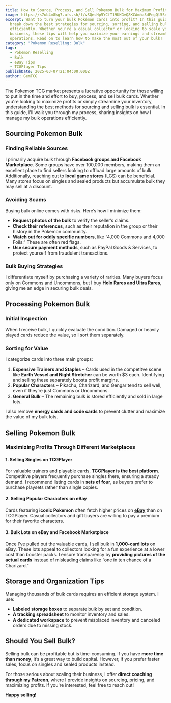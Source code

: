 ```yaml
---
title: How to Source, Process, and Sell Pokemon Bulk for Maximum Profit
image: https://s7ub4m8kg7.ufs.sh/f/vSQesHp5YCfT19KKGvQ8KCAmha3dFegQl5SvZk02BIctUYbW
excerpt: Want to turn your bulk Pokémon cards into profit? In this guide, I
  break down the best strategies for sourcing, sorting, and selling bulk
  efficiently. Whether you're a casual collector or looking to scale your
  business, these tips will help you maximize your earnings and streamline your
  operations. Read on to learn how to make the most out of your bulk!
category: "Pokemon Reselling: Bulk"
tags:
  - Pokemon Reselling
  - Bulk
  - eBay Tips
  - TCGPlayer Tips
publishDate: 2025-03-07T21:04:00.000Z
author: GemTCG
---
```



The Pokemon TCG market presents a lucrative opportunity for those willing to put in the time and effort to buy, process, and sell bulk cards. Whether you're looking to maximize profits or simply streamline your inventory, understanding the best methods for sourcing and selling bulk is essential. In this guide, I'll walk you through my process, sharing insights on how I manage my bulk operations efficiently.

<YouTube id="znArjXcdoZA" />

## **Sourcing Pokemon Bulk**

### **Finding Reliable Sources**

I primarily acquire bulk through **Facebook groups and Facebook Marketplace**. Some groups have over 100,000 members, making them an excellent place to find sellers looking to offload large amounts of bulk. Additionally, reaching out to **local game stores** (LGS) can be beneficial. Many stores focus on singles and sealed products but accumulate bulk they may sell at a discount.

### **Avoiding Scams**

Buying bulk online comes with risks. Here’s how I minimize them:

* **Request photos of the bulk** to verify the seller’s claims.
* **Check their references**, such as their reputation in the group or their history in the Pokemon community.
* **Watch out for oddly specific numbers**, like “4,000 Commons and 4,000 Foils.” These are often red flags.
* **Use secure payment methods**, such as PayPal Goods & Services, to protect yourself from fraudulent transactions.

### **Bulk Buying Strategies**

I differentiate myself by purchasing a variety of rarities. Many buyers focus only on Commons and Uncommons, but I buy **Holo Rares and Ultra Rares**, giving me an edge in securing bulk deals.

## **Processing Pokemon Bulk**

### **Initial Inspection**

When I receive bulk, I quickly evaluate the condition. Damaged or heavily played cards reduce the value, so I sort them separately.

### **Sorting for Value**

I categorize cards into three main groups:

1. **Expensive Trainers and Staples** – Cards used in the competitve scene like **Earth Vessel and Night Stretcher** can be worth $3 each. Identifying and selling these separately boosts profit margins.
2. **Popular Characters** – Pikachu, Charizard, and Gengar tend to sell well, even if they’re just Commons or Uncommons.
3. **General Bulk** – The remaining bulk is stored efficiently and sold in large lots.

I also remove **energy cards and code cards** to prevent clutter and maximize the value of my bulk lots.

## **Selling Pokemon Bulk**

### **Maximizing Profits Through Different Marketplaces**

#### **1. Selling Singles on TCGPlayer**

For valuable trainers and playable cards, **[TCGPlayer](https://tcgplayer.com) is the best platform**. Competitive players frequently purchase singles there, ensuring a steady demand. I recommend listing cards in **sets of four**, as buyers prefer to purchase playsets rather than single copies.

#### **2. Selling Popular Characters on eBay**

Cards featuring **iconic Pokemon** often fetch higher prices on **[eBay](https://ebay.com)** than on TCGPlayer. Casual collectors and gift buyers are willing to pay a premium for their favorite characters.

#### **3. Bulk Lots on eBay and Facebook Marketplace**

Once I’ve pulled out the valuable cards, I sell bulk in **1,000-card lots** on eBay. These lots appeal to collectors looking for a fun experience at a lower cost than booster packs. I ensure transparency by **providing pictures of the actual cards** instead of misleading claims like “one in ten chance of a Charizard.”

## **Storage and Organization Tips**

Managing thousands of bulk cards requires an efficient storage system. I use:

* **Labeled storage boxes** to separate bulk by set and condition.
* **A tracking spreadsheet** to monitor inventory and sales.
* **A dedicated workspace** to prevent misplaced inventory and canceled orders due to missing stock.

## **Should You Sell Bulk?**

Selling bulk can be profitable but is time-consuming. If you have **more time than money**, it’s a great way to build capital. However, if you prefer faster sales, focus on singles and sealed products instead.

For those serious about scaling their business, I offer **direct coaching through my [Patreon](https://www.patreon.com/c/GemTCG)**, where I provide insights on sourcing, pricing, and maximizing profits. If you're interested, feel free to reach out!

**Happy selling!**
